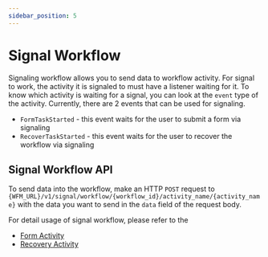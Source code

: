 ```yaml
---
sidebar_position: 5
---
```


# Signal Workflow

Signaling workflow allows you to send data to workflow activity. For signal to work, the activity it is signaled to must
have a listener waiting for it. To know which activity is waiting for a signal, you can look at the `event` type of
the activity. Currently, there are 2 events that can be used for signaling.

-   `FormTaskStarted` - this event waits for the user to submit a form via signaling
-   `RecoverTaskStarted` - this event waits for the user to recover the workflow via signaling

## Signal Workflow API

To send data into the workflow, make an HTTP `POST` request to
`{WFM_URL}/v1/signal/workflow/{workflow_id}/activity_name/{activity_name}` with the data you want to send in the `data`
field of the request body.

For detail usage of signal workflow, please refer to the

-   [Form Activity](./form-activity.mdx)
-   [Recovery Activity](./switch-recovery.mdx)
